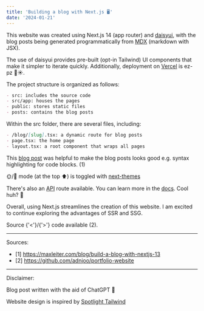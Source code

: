 ```yaml
---
title: 'Building a blog with Next.js 🖥️'
date: '2024-01-21'
---
```


This website was created using Next.js 14 (app router) and [daisyui](https://daisyui.com/), with the blog posts being generated programmatically from [MDX](https://mdxjs.com/) (markdown with JSX).

The use of daisyui provides pre-built (opt-in Tailwind) UI components that make it simpler to iterate quickly. Additionally, deployment on [Vercel](https://vercel.com/) is ez-pz 🌱☀️.

The project structure is organized as follows:

```markdown
- src: includes the source code
- src/app: houses the pages
- public: stores static files
- posts: contains the blog posts
```

Within the src folder, there are several files, including:

```markdown
- /blog/[slug].tsx: a dynamic route for blog posts
- page.tsx: the home page
- layout.tsx: a root component that wraps all pages
```

This [blog post](https://maxleiter.com/blog/build-a-blog-with-nextjs-13) was helpful to make the blog posts looks good e.g. syntax highlighting for code blocks. (1)

🌞/🌚 mode (at the top ⬆️) is toggled with [next-themes](https://github.com/pacocoursey/next-themes)

There's also an [API](/api) route available. You can learn more in the [docs](https://nextjs.org/docs/pages/building-your-application/routing/api-routes). Cool huh? 🤔

Overall, using Next.js streamlines the creation of this website. I am excited to continue exploring the advantages of SSR and SSG. 

Source {'<'}/{'>'} code available (2).

---

Sources:

- [1] https://maxleiter.com/blog/build-a-blog-with-nextjs-13
- [2] https://github.com/adnjoo/portfolio-website

---

Disclaimer:

Blog post written with the aid of ChatGPT 🤖

Website design is inspired by [Spotlight Tailwind](https://spotlight.tailwindui.com/)

